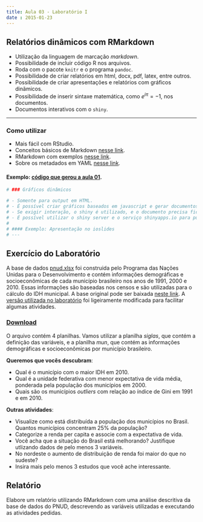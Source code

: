 ```yaml
---
title: Aula 03 - Laboratório I
date : 2015-01-23
--- 
```


## Relatórios dinâmicos com RMarkdown

- Utilização da linguagem de marcação _markdown_.
- Possibilidade de incluir código R nos arquivos.
- Roda com o pacote `knitr` e o programa `pandoc`.
- Possibilidade de criar relatórios em html, docx, pdf, latex, entre outros.
- Possibilidade de criar apresentações e relatórios com gráficos dinãmicos.
- Possibilidade de inserir sintaxe matemática, como $e^{i\pi}=-1$, nos documentos.
- Documentos interativos com o `shiny`.

---

### Como utilizar

- Mais fácil com RStudio.
- Conceitos básicos de Markdown [nesse link](http://daringfireball.net/projects/markdown/).
- RMarkdown com exemplos [nesse link](http://rmarkdown.rstudio.com/).
- Sobre os metadados em YAML [nesse link](http://rmarkdown.rstudio.com/html_document_format.html).

#### Exemplo: [código que gerou a aula 01](https://github.com/curso-r/curso-r.github.com/blob/master/posts/aula01.Rmd).

```r
# ### Gráficos dinâmicos

# - Somente para output em HTML.
# - É possível criar gráficos baseados em javascript e gerar documentos que funcionam "sozinhos".
# - Se exigir interação, o shiny é utilizado, e o documento precisa ficar em um servidor.
# - É possível utilizar o shiny server e o serviço shinyapps.io para publicar documentos interativos.
# 
# #### Exemplo: Apresentação no ioslides
# ---
```

## Exercício do Laboratório

A base de dados [pnud.xlsx](http://curso-r.github.io/assets/data/pnud.xlsx) foi construida pelo Programa das Nações Unidas para o Desenvolvimento e contém informações demográficas e socioeconômicas de cada município brasileiro nos anos de 1991, 2000 e 2010. Essas informações são baseadas nos censos e são utilizadas para o cálculo do IDH municipal. A base
original pode ser baixada [neste link](http://www.atlasbrasil.org.br/2013/pt/download/). A [versão utilizada no laboratório](http://curso-r.github.io/assets/data/pnud.xlsx) foi ligeiramente modificada para facilitar algumas atividades.

### [Download](http://curso-r.github.io/assets/data/pnud.xlsx)

O arquivo contém 4 planilhas. Vamos utilizar a planilha _siglas_, que contém a definição das variáveis,
e a planilha _mun_, que contém as informações demográficas e socioeconômicas por município 
brasileiro.

__Queremos que vocês descubram__:

- Qual é o município com o maior IDH em 2010.
- Qual é a unidade federativa com menor expectativa de vida média, ponderada pela população dos municípios em 2000.
- Quais são os municípios _outliers_ com relação ao índice de Gini em 1991 e em 2010. 

__Outras atividades__:

- Visualize como está distribuída a população dos municípios no Brasil. Quantos municípios concentram 25% da população?
- Categorize a renda per capita e associe com a expectativa de vida.
- Você acha que a situação do Brasil está melhorando? Justifique utlizando dados de pelo menos 3 variáveis.
- No nordeste o aumento de distribuição de renda foi maior do que no sudeste?
- Insira mais pelo menos 3 estudos que você ache interessante.

## Relatório

Elabore um relatório utilizando RMarkdown com uma análise descritiva da base de dados do PNUD, 
descrevendo as variáveis utilizadas e executando as atividades pedidas.
